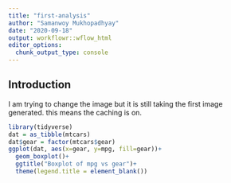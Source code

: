 ```yaml
---
title: "first-analysis"
author: "Samanwoy Mukhopadhyay"
date: "2020-09-18"
output: workflowr::wflow_html
editor_options:
  chunk_output_type: console
---
```


## Introduction

I am trying to change the image but it is still taking the first image generated. this means the caching is on.

```r
library(tidyverse)
dat = as_tibble(mtcars)
dat$gear = factor(mtcars$gear)
ggplot(dat, aes(x=gear, y=mpg, fill=gear))+
  geom_boxplot()+
  ggtitle("Boxplot of mpg vs gear")+
  theme(legend.title = element_blank())
```

